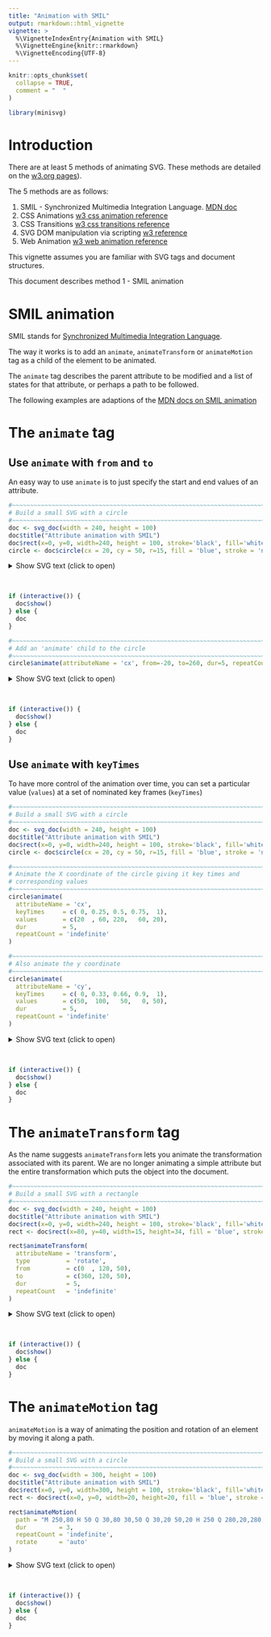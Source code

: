```yaml
---
title: "Animation with SMIL"
output: rmarkdown::html_vignette
vignette: >
  %\VignetteIndexEntry{Animation with SMIL}
  %\VignetteEngine{knitr::rmarkdown}
  %\VignetteEncoding{UTF-8}
---
```


```r
knitr::opts_chunk$set(
  collapse = TRUE,
  comment = "  "
)
```

```r
library(minisvg)
```


Introduction
==============================================================================

There are at least 5 methods of animating SVG. These methods are detailed on the [w3.org pages](https://www.w3.org/TR/SVG/animate.html)).

The 5 methods are as follows:

1. SMIL - Synchronized Multimedia Integration Language.  [MDN doc](https://developer.mozilla.org/en-US/docs/Web/SVG/SVG_animation_with_SMIL)
2. CSS Animations [w3 css animation reference](https://www.w3.org/TR/css-animations-1/)
3. CSS Transitions [w3 css transitions reference](https://www.w3.org/TR/css-transitions-1/)
4. SVG DOM manipulation via scripting  [w3 reference](https://www.w3.org/TR/SVG/types.html#SVGDOMOverview)
5. Web Animation [w3 web animation reference](https://www.w3.org/TR/web-animations-1/)

This vignette assumes you are familiar with SVG tags and document structures.

This document describes method 1 - SMIL animation


SMIL animation
==============================================================================

SMIL stands for [Synchronized Multimedia Integration Language](http://www.w3.org/TR/REC-smil).

The way it works is to add an `animate`, `animateTransform` or `animateMotion` tag
as a child of the element to be animated.

The `animate` tag describes the parent attribute to be modified 
and a list of states for that attribute, or perhaps a path to be followed.

The following examples are adaptions of the [MDN docs on SMIL animation](https://developer.mozilla.org/en-US/docs/Web/SVG/SVG_animation_with_SMIL)


The `animate` tag
==============================================================================

Use `animate` with `from` and `to`
------------------------------------------------------------------------------

An easy way to use `animate` is to just specify the start and end values of an 
attribute.  

```r
#~~~~~~~~~~~~~~~~~~~~~~~~~~~~~~~~~~~~~~~~~~~~~~~~~~~~~~~~~~~~~~~~~~~~~~~~~~~~~
# Build a small SVG with a circle
#~~~~~~~~~~~~~~~~~~~~~~~~~~~~~~~~~~~~~~~~~~~~~~~~~~~~~~~~~~~~~~~~~~~~~~~~~~~~~
doc <- svg_doc(width = 240, height = 100)
doc$title("Attribute animation with SMIL")
doc$rect(x=0, y=0, width=240, height = 100, stroke='black', fill='white', stroke_width = 1)
circle <- doc$circle(cx = 20, cy = 50, r=15, fill = 'blue', stroke = 'none', stroke_width = 1)
```


<details closed>
<summary> Show SVG text (click to open) </summary>
```r
print(doc)
```
</details> <br />

```r
if (interactive()) {
  doc$show()
} else {
  doc
}
```



```r
#~~~~~~~~~~~~~~~~~~~~~~~~~~~~~~~~~~~~~~~~~~~~~~~~~~~~~~~~~~~~~~~~~~~~~~~~~~~~~
# Add an 'animate' child to the circle
#~~~~~~~~~~~~~~~~~~~~~~~~~~~~~~~~~~~~~~~~~~~~~~~~~~~~~~~~~~~~~~~~~~~~~~~~~~~~~
circle$animate(attributeName = 'cx', from=-20, to=260, dur=5, repeatCount = 'indefinite')
```

<details closed>
<summary> Show SVG text (click to open) </summary>
```r
print(doc)
```
</details> <br />

```r
if (interactive()) {
  doc$show()
} else {
  doc
}
```




Use `animate` with `keyTimes`
------------------------------------------------------------------------------

To have more control of the animation over time, you can set a particular value
(`values`) at a set of nominated key frames (`keyTimes`)

```r
#~~~~~~~~~~~~~~~~~~~~~~~~~~~~~~~~~~~~~~~~~~~~~~~~~~~~~~~~~~~~~~~~~~~~~~~~~~~~~
# Build a small SVG with a circle
#~~~~~~~~~~~~~~~~~~~~~~~~~~~~~~~~~~~~~~~~~~~~~~~~~~~~~~~~~~~~~~~~~~~~~~~~~~~~~
doc <- svg_doc(width = 240, height = 100)
doc$title("Attribute animation with SMIL")
doc$rect(x=0, y=0, width=240, height = 100, stroke='black', fill='white', stroke_width = 1)
circle <- doc$circle(cx = 20, cy = 50, r=15, fill = 'blue', stroke = 'none')

#~~~~~~~~~~~~~~~~~~~~~~~~~~~~~~~~~~~~~~~~~~~~~~~~~~~~~~~~~~~~~~~~~~~~~~~~~~~~~
# Animate the X coordinate of the circle giving it key times and 
# corresponding values
#~~~~~~~~~~~~~~~~~~~~~~~~~~~~~~~~~~~~~~~~~~~~~~~~~~~~~~~~~~~~~~~~~~~~~~~~~~~~~
circle$animate(
  attributeName = 'cx', 
  keyTimes     = c( 0, 0.25, 0.5, 0.75,  1), 
  values       = c(20  , 60, 220,   60, 20),
  dur          = 5, 
  repeatCount = 'indefinite'
)

#~~~~~~~~~~~~~~~~~~~~~~~~~~~~~~~~~~~~~~~~~~~~~~~~~~~~~~~~~~~~~~~~~~~~~~~~~~~~~
# Also animate the y coordinate
#~~~~~~~~~~~~~~~~~~~~~~~~~~~~~~~~~~~~~~~~~~~~~~~~~~~~~~~~~~~~~~~~~~~~~~~~~~~~~
circle$animate(
  attributeName = 'cy', 
  keyTimes     = c( 0, 0.33, 0.66, 0.9,  1), 
  values       = c(50,  100,   50,   0, 50),
  dur          = 5, 
  repeatCount = 'indefinite'
)
```

<details closed>
<summary> Show SVG text (click to open) </summary>
```r
print(doc)
```
</details> <br />

```r
if (interactive()) {
  doc$show()
} else {
  doc
}
```



The `animateTransform` tag
==============================================================================

As the name suggests `animateTransform` lets you animate the transformation associated
with its parent.  We are no longer animating a simple attribute but the entire transformation
which puts the object into the document.


```r
#~~~~~~~~~~~~~~~~~~~~~~~~~~~~~~~~~~~~~~~~~~~~~~~~~~~~~~~~~~~~~~~~~~~~~~~~~~~~~
# Build a small SVG with a rectangle
#~~~~~~~~~~~~~~~~~~~~~~~~~~~~~~~~~~~~~~~~~~~~~~~~~~~~~~~~~~~~~~~~~~~~~~~~~~~~~
doc <- svg_doc(width = 240, height = 100)
doc$title("Attribute animation with SMIL")
doc$rect(x=0, y=0, width=240, height = 100, stroke='black', fill='white', stroke_width = 1)
rect <- doc$rect(x=80, y=40, width=15, height=34, fill = 'blue', stroke = 'none')

rect$animateTransform(
  attributeName = 'transform',
  type          = 'rotate',
  from          = c(0  , 120, 50),
  to            = c(360, 120, 50),
  dur           = 5,
  repeatCount   = 'indefinite'
)
```




<details closed>
<summary> Show SVG text (click to open) </summary>
```r
print(doc)
```
</details> <br />

```r
if (interactive()) {
  doc$show()
} else {
  doc
}
```



The `animateMotion` tag
==============================================================================

`animateMotion` is a way of animating the position and rotation of an element by
moving it along a path.


```r
#~~~~~~~~~~~~~~~~~~~~~~~~~~~~~~~~~~~~~~~~~~~~~~~~~~~~~~~~~~~~~~~~~~~~~~~~~~~~~
# Build a small SVG with a circle
#~~~~~~~~~~~~~~~~~~~~~~~~~~~~~~~~~~~~~~~~~~~~~~~~~~~~~~~~~~~~~~~~~~~~~~~~~~~~~
doc <- svg_doc(width = 300, height = 100)
doc$title("Attribute animation with SMIL")
doc$rect(x=0, y=0, width=300, height = 100, stroke='black', fill='white', stroke_width = 1)
rect <- doc$rect(x=0, y=0, width=20, height=20, fill = 'blue', stroke = 'none')

rect$animateMotion(
  path = "M 250,80 H 50 Q 30,80 30,50 Q 30,20 50,20 H 250 Q 280,20,280,50 Q 280,80,250,80Z",
  dur         = 3,
  repeatCount = 'indefinite',
  rotate      = 'auto'
)
```


<details closed>
<summary> Show SVG text (click to open) </summary>
```r
print(doc)
```
</details> <br />

```r
if (interactive()) {
  doc$show()
} else {
  doc
}
```
